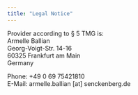 ```yaml
---
title: "Legal Notice"
---
```


Provider according to § 5 TMG is:  
Armelle Ballian  
Georg-Voigt-Str. 14-16  
60325 Frankfurt am Main  
Germany  

Phone: +49 0 69 75421810  
E-Mail: armelle.ballian [at] senckenberg.de
